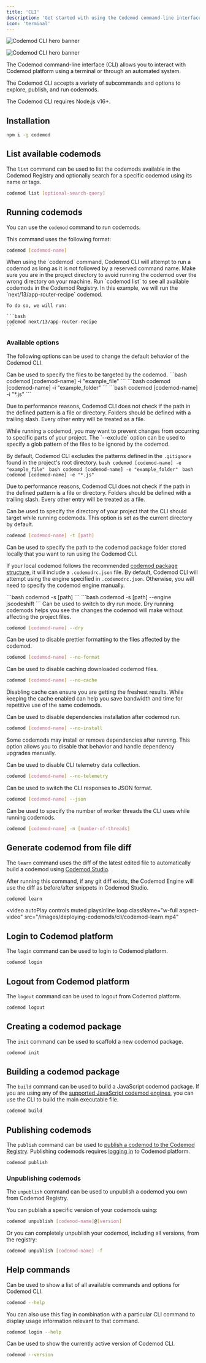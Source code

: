 ```yaml
---
title: 'CLI'
description: 'Get started with using the Codemod command-line interface.'
icon: 'terminal'
---
```


<img
	className="block dark:hidden"
	src="/images/deploying-codemods/cli/hero-light.svg"
	alt="Codemod CLI hero banner"
/>

<img
	className="hidden dark:block"
	src="/images/deploying-codemods/cli/hero-dark.svg"
	alt="Codemod CLI hero banner"
/>

The Codemod command-line interface (CLI) allows you to interact with Codemod platform using a terminal or through an automated system.

The Codemod CLI accepts a variety of subcommands and options to explore, publish, and run codemods.

<Note>The Codemod CLI requires Node.js v16+.</Note>

## Installation

```bash
npm i -g codemod
```

## List available codemods

The <Tooltip tip='Available aliases: `ls` and `search`'>`list`</Tooltip> command can be used to list the codemods available in the Codemod Registry and optionally search for a specific codemod using its name or tags.

```bash
codemod list [optional-search-query]
```

## Running codemods

You can use the `codemod` command to run codemods.

This command uses the following format:

```bash
codemod [codemod-name]
```

<Note>
When using the `codemod` command, Codemod CLI will attempt to run a codemod as long as it is not followed by a reserved command name.
</Note>

<AccordionGroup>
<Accordion title="Example">
  <Steps>
  <Step title="Go to project directory">
    Make sure you are in the project directory to avoid running the codemod over the wrong directory on your machine.
  </Step>
  <Step title="List available codemods">
    Run `codemod list` to see all available codemods in the Codemod Registry.
  </Step>
  <Step title="Run codemod">
    In this example, we will run the `next/13/app-router-recipe` codemod.

    To do so, we will run:

    ```bash
    codemod next/13/app-router-recipe
    ```

  </Step>
</Steps>
</Accordion>

</AccordionGroup>

### Available options

The following options can be used to change the default behavior of the Codemod CLI.

<ResponseField name="--include (-i)" type="glob pattern" default="Defined by the codemod engine">
  Can be used to specify the files to be targeted by the codemod.

<Tabs>
  <Tab title="Including files">
    ```bash
    codemod [codemod-name] -i "example_file"
    ```
  </Tab>
  <Tab title="Including folders">
    ```bash
    codemod [codemod-name] -i "example_folder"
    ```
  </Tab>
  <Tab title="Including specific file extensions">
    ```bash
    codemod [codemod-name] -i "*.js"
    ```
  </Tab>
</Tabs>

<Warning>Due to performance reasons, Codemod CLI does not check if the path in the defined pattern is a file or directory. Folders should be defined with a trailing slash. Every other entry will be treated as a file.</Warning>

</ResponseField>

<ResponseField name="--exclude (-e)" type="glob pattern" default="node_modules/, dist/, build/, .next/, .git/">
  While running a codemod, you may want to prevent changes from occurring to specific parts of your project. The `--exclude` option can be used to specify a glob pattern of the files to be ignored by the codemod.

  By default, Codemod CLI excludes the patterns defined in the `.gitignore` found in the project's root directory.
<Tabs>
  <Tab title="Excluding files">
    ```bash
    codemod [codemod-name] -e "example_file"
    ```
  </Tab>
  <Tab title="Excluding folders">
    ```bash
    codemod [codemod-name] -e "example_folder"
    ```
  </Tab>
  <Tab title="Excluding specific file extensions">
    ```bash
    codemod [codemod-name] -e "*.js"
    ```
  </Tab>
</Tabs>

<Warning>Due to performance reasons, Codemod CLI does not check if the path in the defined pattern is a file or directory. Folders should be defined with a trailing slash. Every other entry will be treated as a file.</Warning>

</ResponseField>

<ResponseField name="--target (-t)" type="string">
  Can be used to specify the directory of your project that the CLI should target while running codemods. This option is set as the current directory by default.

```bash
codemod [codemod-name] -t [path]
```

</ResponseField>

<ResponseField name="--source (-s)" type="string">
  Can be used to specify the path to the codemod package folder stored locally that you want to run using the Codemod CLI.

  If your local codemod follows the recommended [codemod package structure](/codemod-registry/publishing-codemods#required-codemod-package-structure), it will include a `.codemodrc.json` file. By default, Codemod CLI will attempt using the engine specified in `.codemodrc.json`. Otherwise, you will need to specify the codemod engine manually.

  <Tabs>
    <Tab title="Codemods with `.codemodrc.json`">
      ```bash
      codemod -s [path]
      ```
    </Tab>
    <Tab title="Codemods without `.codemodrc.json`">
      ```bash
      codemod -s [path] --engine jscodeshift
      ```
    </Tab>
  </Tabs>

</ResponseField>

<ResponseField name="--dry (-d)" type="boolean">
  Can be used to switch to dry run mode. Dry running codemods helps you see the changes the codemod will make without affecting the project files.

```bash
codemod [codemod-name] --dry
```

</ResponseField>

<ResponseField name="--no-format" type="boolean">
  Can be used to disable prettier formatting to the files affected by the codemod.

```bash
codemod [codemod-name] --no-format
```

</ResponseField>

<ResponseField name="--no-cache" type="boolean">
  Can be used to disable caching downloaded codemod files.

```bash
codemod [codemod-name] --no-cache
```

  <Tip>Disabling cache can ensure you are getting the freshest results. While keeping the cache enabled can help you save bandwidth and time for repetitive use of the same codemods.</Tip>
</ResponseField>

<ResponseField name="--no-install" type="boolean">
  Can be used to disable dependencies installation after codemod run.

```bash
codemod [codemod-name] --no-install
```

  <Warning>Some codemods may install or remove dependencies after running.
  This option allows you to disable that behavior and handle dependency upgrades manually.</Warning>
</ResponseField>

<ResponseField name="--no-telemetry" type="boolean">
  Can be used to disable CLI telemetry data collection.

```bash
codemod [codemod-name] --no-telemetry
```

</ResponseField>

<ResponseField name="--json (-j)" type="boolean">
  Can be used to switch the CLI responses to JSON format.

```bash
codemod [codemod-name] --json
```

</ResponseField>

<ResponseField name="--threads (-n)" type="number" default="4">
  Can be used to specify the number of worker threads the CLI uses while running codemods.

```bash
codemod [codemod-name] -n [number-of-threads]
```

</ResponseField>

## Generate codemod from file diff

The `learn` command uses the diff of the latest edited file to automatically build a codemod using [Codemod Studio](/building-codemods/codemod-studio/).

After running this command, if any git diff exists, the Codemod Engine will use the diff as before/after snippets in Codemod Studio.

```bash
codemod learn
```

<video
	autoPlay
	controls
	muted
	playsInline
	loop
	className="w-full aspect-video"
	src="/images/deploying-codemods/cli/codemod-learn.mp4"
></video>

## Login to Codemod platform

The `login` command can be used to login to Codemod platform.

```bash
codemod login
```

## Logout from Codemod platform

The `logout` command can be used to logout from Codemod platform.

```bash
codemod logout
```

## Creating a codemod package

The `init` command can be used to scaffold a new codemod package.

```bash
codemod init
```

## Building a codemod package

The `build` command can be used to build a JavaScript codemod package. If you are using any of the [supported JavaScript codemod engines](/codemod-registry/publishing-codemods#supported-codemod-engines), you can use the CLI to build the main executable file.

```bash
codemod build
```

## Publishing codemods

The `publish` command can be used to [publish a codemod to the Codemod Registry](/codemod-registry/publishing-codemods). Publishing codemods requires [logging in](#login-to-codemod-platform) to Codemod platform.

```bash
codemod publish
```

### Unpublishing codemods

The `unpublish` command can be used to unpublish a codemod you own from Codemod Registry.

You can publish a specific version of your codemods using:

```bash
codemod unpublish [codemod-name]@[version]
```

Or you can completely unpublish your codemod, including all versions, from the registry:

```bash
codemod unpublish [codemod-name] -f
```

## Help commands

<ResponseField name="--help">
  Can be used to show a list of all available commands and options for Codemod CLI.

```bash
codemod --help
```

You can also use this flag in combination with a particular CLI command to display usage information relevant to that command.

```bash
codemod login --help
```

</ResponseField>

<ResponseField name="--version (-v)">
  Can be used to show the currently active version of Codemod CLI.

```bash
codemod --version
```

</ResponseField>